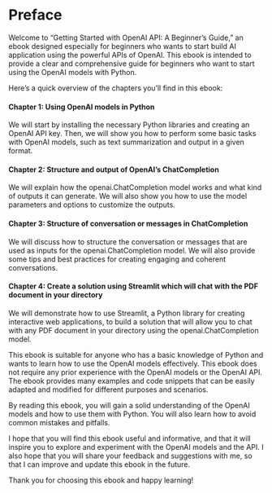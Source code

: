 # Preface {.unnumbered}

Welcome to "Getting Started with OpenAI API: A Beginner's Guide," an ebook designed especially for beginners who wants to start build AI application using the powerful APIs of OpenAI. This ebook is intended to provide a clear and comprehensive guide for beginners who want to start using the OpenAI models with Python.

Here's a quick overview of the chapters you'll find in this ebook:

#### Chapter 1: Using OpenAI models in Python

We will start by installing the necessary Python libraries and creating an OpenAI API key. Then, we will show you how to perform some basic tasks with OpenAI models, such as text summarization and output in a given format.

#### Chapter 2: Structure and output of OpenAI's ChatCompletion

We will explain how the openai.ChatCompletion model works and what kind of outputs it can generate. We will also show you how to use the model parameters and options to customize the outputs.

#### Chapter 3: Structure of conversation or messages in ChatCompletion

We will discuss how to structure the conversation or messages that are used as inputs for the openai.ChatCompletion model. We will also provide some tips and best practices for creating engaging and coherent conversations.

#### Chapter 4: Create a solution using Streamlit which will chat with the PDF document in your directory

We will demonstrate how to use Streamlit, a Python library for creating interactive web applications, to build a solution that will allow you to chat with any PDF document in your directory using the openai.ChatCompletion model.

This ebook is suitable for anyone who has a basic knowledge of Python and wants to learn how to use the OpenAI models effectively. This ebook does not require any prior experience with the OpenAI models or the OpenAI API. The ebook provides many examples and code snippets that can be easily adapted and modified for different purposes and scenarios.

By reading this ebook, you will gain a solid understanding of the OpenAI models and how to use them with Python. You will also learn how to avoid common mistakes and pitfalls.

I hope that you will find this ebook useful and informative, and that it will inspire you to explore and experiment with the OpenAI models and the API. I also hope that you will share your feedback and suggestions with me, so that I can improve and update this ebook in the future.

Thank you for choosing this ebook and happy learning!
